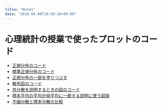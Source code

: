```yaml
---
title: "Notes"
date: "2018-04-08T10:50:20+09:00"
---
```


# 心理統計の授業で使ったプロットのコード

+ [正規分布のコード](/2018/06/26/2018-06-26a/)
+ [標準正規分布のコード](/2018/06/26/2018-06-26b/)
+ [正規分布の一部を塗りつぶす](/2018/06/29/2018-06-29b/)
+ [散布図のコード](/2018/06/26/2018-06-26c/)
+ [共分散を説明するときの図のコード](/2018/06/26/2018-06-26d/)
+ [標本平均の平均が母平均に一致する説明に使う図版](/2018/06/29/2018-06-29a/)
+ [不偏分散と標本分散の比較](/2018/07/04/2018-07-04/)